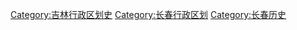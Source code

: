 [[Category:吉林行政区划史|Category:吉林行政区划史]]
[[Category:长春行政区划|Category:长春行政区划]]
[[Category:长春历史|Category:长春历史]]